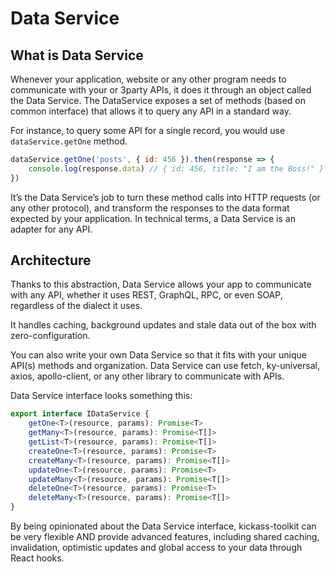 
# Data Service

## What is Data Service

Whenever your application, website or any other program needs to communicate with your or 3party APIs, it does it through an object called the Data Service. The DataService exposes a set of methods (based on common interface) that allows it to query any API in a standard way.

For instance, to query some API for a single record, you would use `dataService.getOne` method.

```js copy
dataService.getOne('posts', { id: 456 }).then(response => {
    console.log(response.data) // { id: 456, title: "I am the Boss!" }
})
```

It’s the Data Service’s job to turn these method calls into HTTP requests (or any other protocol), and transform the responses to the data format expected by your application. In technical terms, a Data Service is an adapter for any API.

## Architecture

Thanks to this abstraction, Data Service allows your app to communicate with any API, whether it uses REST, GraphQL, RPC, or even SOAP, regardless of the dialect it uses.

It handles caching, background updates and stale data out of the box with zero-configuration.

You can also write your own Data Service so that it fits with your unique API(s) methods and organization. Data Service can use fetch, ky-universal, axios, apollo-client, or any other library to communicate with APIs.

Data Service interface looks something this:

```ts copy
export interface IDataService {
    getOne<T>(resource, params): Promise<T>
    getMany<T>(resource, params): Promise<T[]>
    getList<T>(resource, params): Promise<T[]>
    createOne<T>(resource, params): Promise<T>
    createMany<T>(resource, params): Promise<T[]>
    updateOne<T>(resource, params): Promise<T>
    updateMany<T>(resource, params): Promise<T[]>
    deleteOne<T>(resource, params): Promise<T>
    deleteMany<T>(resource, params): Promise<T[]>
}
```

By being opinionated about the Data Service interface, kickass-toolkit can be very flexible AND provide advanced features, including shared caching, invalidation, optimistic updates and global access to your data through React hooks.
